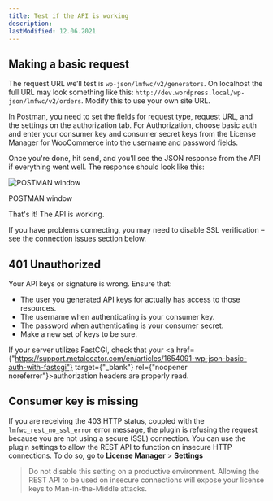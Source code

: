 ```yaml
---
title: Test if the API is working
description:
lastModified: 12.06.2021
---
```


## Making a basic request

The request URL we’ll test is `wp-json/lmfwc/v2/generators`. On localhost the
full URL may look something like this: `http://dev.wordpress.local/wp-json/lmfwc/v2/orders`.
Modify this to use your own site URL.

In Postman, you need to set the fields for request type, request URL, and the
settings on the authorization tab. For Authorization, choose basic auth and
enter your consumer key and consumer secret keys from the License Manager for
WooCommerce into the username and password fields.

Once you're done, hit send, and you’ll see the JSON response from the API if
everything went well. The response should look like this:

![POSTMAN window](/images/docs/rest-api/getting-started/test-if-the-api-is-working/postman-api-test.png)
<p className={"image-desc"}>POSTMAN window</p>

That's it! The API is working.

If you have problems connecting, you may need to disable SSL verification – see the connection issues section below.

## 401 Unauthorized

Your API keys or signature is wrong. Ensure that:

 - The user you generated API keys for actually has access to those resources.
 - The username when authenticating is your consumer key.
 - The password when authenticating is your consumer secret.
 - Make a new set of keys to be sure.

If your server utilizes FastCGI, check that your <a href={"https://support.metalocator.com/en/articles/1654091-wp-json-basic-auth-with-fastcgi"} target={"_blank"} rel={"noopener noreferrer"}>authorization headers are properly read</a>.

## Consumer key is missing

If you are receiving the 403 HTTP status, coupled with the
`lmfwc_rest_no_ssl_error` error message, the plugin is refusing the request
because you are not using a secure (SSL) connection. You can use the plugin
settings to allow the REST API to function on insecure HTTP connections. To do
so, go to **License Manager** > **Settings**

> Do not disable this setting on a productive environment. Allowing the REST
API to be used on insecure connections will expose your license keys to
Man-in-the-Middle attacks.
